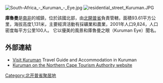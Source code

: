 [[Image:South-Africa_-_Kuruman_-_Eye.jpg|right]]
[[Image:residential_street_Kuruman.JPG|right]]

'''庫魯曼'''是[[南非|南非]]的城鎮，位於該國北部，由[[北開普省|北開普省]]負責管轄，面積93.61平方公里，海拔高度1,131米，主要經濟活動有採礦業和農業，2001年人口9,824，人口密度每平方公里100人。
它以優美的風景和庫魯曼之眼（Kuruman Eye）聞名。

==外部連結==
*[http://www.visitkuruman.co.za/ Visit Kuruman] {{Wayback|url=http://www.visitkuruman.co.za/ |date=20211227191118 }} Travel Guide and Accommodation in Kuruman
*[http://www.northerncape.org.za/getting_around/towns/Kuruman/ Kuruman on the Northern Cape Tourism Authority website] {{Wayback|url=http://www.northerncape.org.za/getting_around/towns/Kuruman/ |date=20160502042510 }}

{{SouthAfrica-geo-stub}}
[[Category:北开普省聚居地|Category:北开普省聚居地]]